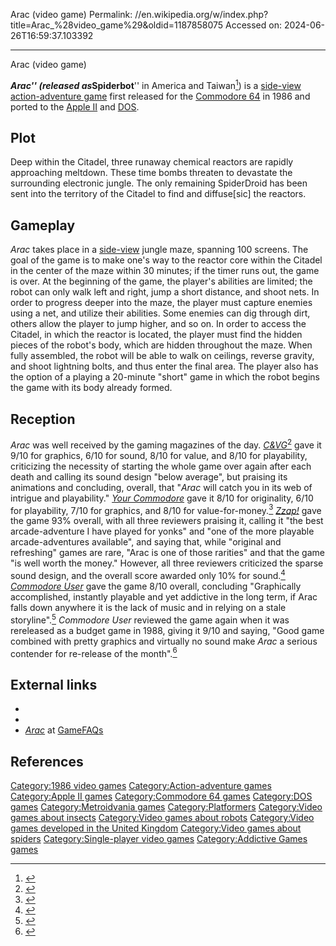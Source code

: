 Arac (video game)
Permalink: //en.wikipedia.org/w/index.php?title=Arac_%28video_game%29&oldid=1187858075
Accessed on: 2024-06-26T16:59:37.103392



------
Arac (video game)
{{short description|1986 action-adventure game}}
{{italic title}}
{{refimprove|date=October 2017}}

{{Infobox video game
|title = Arac / Spiderbot
|developer = 
|publisher = [[Addictive Games]]
|designer = Paul O'Malley
|released = {{vgrelease|EU|1986}}{{vgrelease|NA|1986}}
|genre = [[Action-adventure game|Action-adventure]]
|modes = [[Single-player video game|Single-player]]
|platforms = [[Apple II series|Apple II]], [[Commodore 64]], [[DOS]]
|image = Arac.jpg
|caption = American release
|alt = 
}}
'''''Arac''''' (released as '''''Spiderbot''''' in America and Taiwan<ref>{{Cite tweet |number=1128997910643785728 |user=foone |title=hey look, PC software! It's Spiderbot, and it's one of those odd games that are for the PC but they're not DOS games, because they're a PC-booter. This is a Japanese-specific release, but I wonder if they translated it? There's not really any text in Spiderbot, I think... |date=May 16, 2019 }}</ref>) is a [[side-scrolling video game|side-view]] [[action-adventure game]] first released for the [[Commodore 64]] in 1986 and ported to the [[Apple II series|Apple II]] and [[DOS]].

==Plot==

Deep within the Citadel, three runaway chemical reactors are rapidly approaching meltdown. These time bombs threaten to devastate the surrounding electronic jungle. The only remaining SpiderDroid has been sent into the territory of the Citadel to find and diffuse[sic] the reactors.

==Gameplay==

''Arac'' takes place in a [[side-scrolling video game|side-view]] jungle maze, spanning 100 screens. The goal of the game is to make one's way to the reactor core within the Citadel in the center of the maze within 30 minutes; if the timer runs out, the game is over. At the beginning of the game, the player's abilities are limited; the robot can only walk left and right, jump a short distance, and shoot nets. In order to progress deeper into the maze, the player must capture enemies using a net, and utilize their abilities. Some enemies can dig through dirt, others allow the player to jump higher, and so on. In order to access the Citadel, in which the reactor is located, the player must find the hidden pieces of the robot's body, which are hidden throughout the maze. When fully assembled, the robot will be able to walk on ceilings, reverse gravity, and shoot lightning bolts, and thus enter the final area. The player also has the option of a playing a 20-minute "short" game in which the robot begins the game with its body already formed.

==Reception==

''Arac'' was well received by the gaming magazines of the day. ''[[C&VG]]''<ref>{{cite journal |last=Lesly|title=Arac|journal=[[C&VG]]|date=Sep 1986|publisher=[[Future Publishing]]|pages=29}}</ref> gave it 9/10 for graphics, 6/10 for sound, 8/10 for value, and 8/10 for playability, criticizing the necessity of starting the whole game over again after each death and calling its sound design "below average", but praising its animations and concluding, overall, that "''Arac'' will catch you in its web of intrigue and playability." ''[[Your Commodore]]'' gave it 8/10 for originality, 6/10 for playability, 7/10 for graphics, and 8/10 for value-for-money.<ref>{{cite journal | last=G.R.H.|title=Arac|journal=[[Your Commodore]]|issue=1|date=Oct 1986|volume=3|publisher=[[Argus Specialist Publications]]|pages=18}}</ref> ''[[Zzap!64|Zzap!]]'' gave the game 93% overall, with all three reviewers praising it, calling it "the best arcade-adventure I have played for yonks" and "one of the more playable arcade-adventures available", and saying that, while "original and refreshing" games are rare, "Arac is one of those rarities" and that the game "is well worth the money." However, all three reviewers criticized the sparse sound design, and the overall score awarded only 10% for sound.<ref>{{cite news|author1=G.P.|author2=R.E.|author3=J.R.|title=Arac|work=[[Zzap!64|Zzap!]]|issue=17|date=Sep 1986|publisher=[[Newsfield Publications Ltd]]|pages=16}}</ref> ''[[Commodore User]]'' gave the game 8/10 overall, concluding "Graphically accomplished, instantly playable and yet addictive in the long term, if Arac falls down anywhere it is the lack of music and in relying on a stale storyline".<ref>{{cite news|last=Scolding|first=Bill|title=Arac|work=[[Commodore User]]|date=Sep 1986|publisher=[[EMAP]]|pages=39}}</ref> ''Commodore User'' reviewed the game again when it was rereleased as a budget game in 1988, giving it 9/10 and saying, "Good game combined with pretty graphics and virtually no sound make ''Arac'' a serious contender for re-release of the month".<ref>{{cite news|title=Arac|work=[[Commodore User]]|date=Jun 1988|publisher=[[EMAP]]|pages=83}}</ref>

==External links==
*{{moby game|id=/arac|name=''Arac''}}
*{{Lemon64 game|id=128}}
*[http://www.gamefaqs.com/c64/564647-arac ''Arac''] at [[GameFAQs]]

==References==
{{Reflist}}

[[Category:1986 video games]]
[[Category:Action-adventure games]]
[[Category:Apple II games]]
[[Category:Commodore 64 games]]
[[Category:DOS games]]
[[Category:Metroidvania games]]
[[Category:Platformers]]
[[Category:Video games about insects]]
[[Category:Video games about robots]]
[[Category:Video games developed in the United Kingdom]]
[[Category:Video games about spiders]]
[[Category:Single-player video games]]
[[Category:Addictive Games games]]